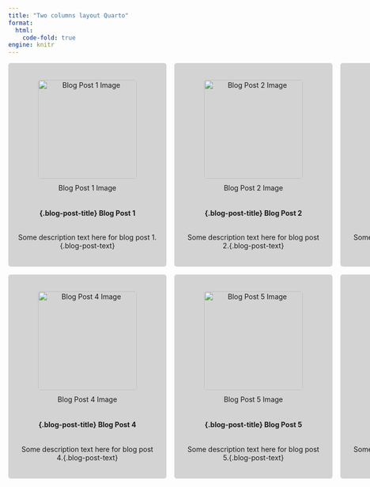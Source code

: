 ```yaml
---
title: "Two columns layout Quarto"
format: 
  html:
    code-fold: true
engine: knitr
---
```



```{=html}
<style>
.grid-3-columns {
  display: grid;
  grid-template-columns: 1fr 1fr 1fr;
  gap: 16px;
}

@media (max-width: 767px) {
  .grid-3-columns {
    grid-template-columns: 1fr;
  }
}

.grid-item {
  background: lightgray;
  padding: 20px;
  border-radius: 5px;
  text-align: center;
}

.blog-post-square {
  display: flex;
  flex-direction: column;
  align-items: center;
}

.blog-post-image {
  height: 200px;
  width: auto;
  border-radius: 5px;
  margin-bottom: 10px;
}

.blog-post-title {
  font-weight: bold;
  margin-bottom: 5px;
}

.blog-post-text {
  font-size: 14px;
  text-align: center;
}
</style>
```

::: {.grid-3-columns}

::: {.grid-item .blog-post-square}

![Blog Post 1 Image](lmao.png){.blog-post-image}

#### {.blog-post-title} Blog Post 1

Some description text here for blog post 1.{.blog-post-text}
:::

::: {.grid-item .blog-post-square}

![Blog Post 2 Image](lmao.png){.blog-post-image}

#### {.blog-post-title} Blog Post 2

Some description text here for blog post 2.{.blog-post-text}

:::

::: {.grid-item .blog-post-square}

![Blog Post 3 Image](lmao.png){.blog-post-image}

#### {.blog-post-title} Blog Post 3

Some description text here for blog post 3.{.blog-post-text}

:::

::: {.grid-item .blog-post-square}

![Blog Post 4 Image](lmao.png){.blog-post-image}

#### {.blog-post-title} Blog Post 4

Some description text here for blog post 4.{.blog-post-text}

:::


::: {.grid-item .blog-post-square}

![Blog Post 5 Image](image-url-5.jpg){.blog-post-image}

#### {.blog-post-title} Blog Post 5

Some description text here for blog post 5.{.blog-post-text}

:::

::: {.grid-item .blog-post-square}


![Blog Post 6 Image](image-url-6.jpg){.blog-post-image}

#### {.blog-post-title} Blog Post 6

Some description text here for blog post 6.{.blog-post-text}

:::

:::
